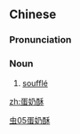 ==Chinese==
{{zh-forms}}

===Pronunciation===
{{zh-pron
|m=dànnǎisū
|cat=n
}}

===Noun===
{{zh-noun}}

# [[soufflé]]

[[Category:zh:Foods|虫05蛋奶酥]]

[[zh:蛋奶酥]]